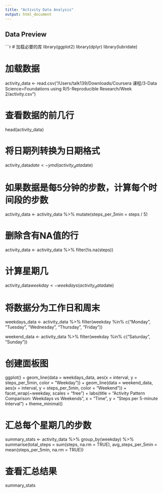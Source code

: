 ```yaml
---
title: "Activity Data Analysis"
output: html_document
---
```


## Data Preview

```r
# 加载必要的库
library(ggplot2)
library(dplyr)
library(lubridate)

# 加载数据
activity_data <- read.csv("/Users/talk139/Downloads/Coursera 课程/3-Data Science=Foundations using R/5-Reproducible Research/Week 2/activity.csv")

# 查看数据的前几行
head(activity_data)




# 将日期列转换为日期格式
activity_data$date <- ymd(activity_data$date)

# 如果数据是每5分钟的步数，计算每个时间段的步数
activity_data <- activity_data %>%
  mutate(steps_per_5min = steps / 5)

# 删除含有NA值的行
activity_data <- activity_data %>%
  filter(!is.na(steps))

# 计算星期几
activity_data$weekday <- weekdays(activity_data$date)





# 将数据分为工作日和周末
weekdays_data <- activity_data %>%
  filter(weekday %in% c("Monday", "Tuesday", "Wednesday", "Thursday", "Friday"))

weekend_data <- activity_data %>%
  filter(weekday %in% c("Saturday", "Sunday"))

# 创建面板图
ggplot() + 
  geom_line(data = weekdays_data, aes(x = interval, y = steps_per_5min, color = "Weekday")) + 
  geom_line(data = weekend_data, aes(x = interval, y = steps_per_5min, color = "Weekend")) + 
  facet_wrap(~weekday, scales = "free") + 
  labs(title = "Activity Pattern Comparison: Weekdays vs Weekends", x = "Time", y = "Steps per 5-minute Interval") + 
  theme_minimal()




# 汇总每个星期几的步数
summary_stats <- activity_data %>%
  group_by(weekday) %>%
  summarise(total_steps = sum(steps, na.rm = TRUE),
            avg_steps_per_5min = mean(steps_per_5min, na.rm = TRUE))

# 查看汇总结果
summary_stats


